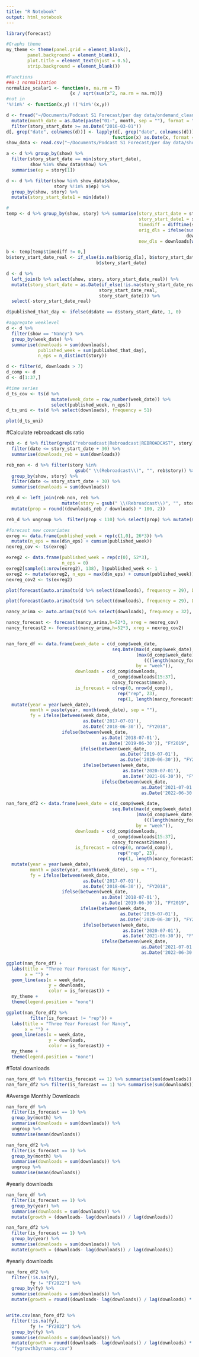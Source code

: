```yaml
---
title: "R Notebook"
output: html_notebook
---
```

```r
library(forecast)
```

```r
#Graphs theme
my_theme <- theme(panel.grid = element_blank(),
        panel.background = element_blank(),
        plot.title = element_text(hjust = 0.5),
        strip.background = element_blank())
```

```r
#Functions
##0-1 normalization 
normalize_scalar1 <- function(x, na.rm = T)
                        {x / sqrt(sum(x^2, na.rm = na.rm))}
#not in
'%!in%' <- function(x,y) !('%in%'(x,y))
```

```r
d <- fread("~/Documents/Podcast S1 Forecast/per day data/ondemand_clean.csv") %>% 
  mutate(month_date = as.Date(paste("01-", month, sep = ""), format = "%d-%b-%Y")) %>%
  filter(story_start_date >= as.Date("2016-03-01"))
d[, grep("date", colnames(d))] <- lapply(d[, grep("date", colnames(d))],
                                        function(x) as.Date(x, format = "%Y-%m-%d"))
show_data <- read.csv("~/Documents/Podcast S1 Forecast/per day data/show_data.csv")
```

```r
a <- d %>% group_by(show) %>%
  filter(story_start_date == min(story_start_date),
         show %in% show_data$show) %>% 
  summarise(ep = story[1])

d <- d %>% filter(show %in% show_data$show,
                  story %!in% a$ep) %>%
  group_by(show, story) %>% 
  mutate(story_start_date1 = min(date))
```

```r
#
temp <- d %>% group_by(show, story) %>% summarise(story_start_date = story_start_date[1],
                                                  story_start_date1 = story_start_date1[1],
                                                  timediff = difftime(story_start_date1, story_start_date),
                                                  orig_dls = ifelse(sum(is.na(which(date == story_start_date[1]))), NA,
                                                                    downloads[which(date == story_start_date[1])]),
                                                  new_dls = downloads[which(date == story_start_date1[1])][1])

b <- temp[temp$timediff != 0,]
b$story_start_date_real <- if_else(is.na(b$orig_dls), b$story_start_date1,
                                  b$story_start_date)

d <- d %>%
  left_join(b %>% select(show, story, story_start_date_real)) %>% 
  mutate(story_start_date = as.Date(if_else(!is.na(story_start_date_real),
                                   story_start_date_real,
                                   story_start_date))) %>% 
  select(-story_start_date_real)

d$published_that_day <- ifelse(d$date == d$story_start_date, 1, 0)
```


```r
#aggregate weeklevel
d <- d %>%
  filter(show == "Nancy") %>% 
  group_by(week_date) %>% 
  summarise(downloads = sum(downloads),
            published_week = sum(published_that_day),
            n_eps = n_distinct(story))

d <- filter(d, downloads > 7)
d_comp <- d
d <- d[1:37,]

#time series
d_ts_cov <- ts(d %>%
                 mutate(week_date = row_number(week_date)) %>%
                 select(published_week, n_eps))
d_ts_uni <- ts(d %>% select(downloads), frequency = 51)

```

```r
plot(d_ts_uni)
```


#Calculate rebroadcast dls ratio
```r
reb <- d %>% filter(grepl("rebroadcast|Rebroadcast|REBROADCAST", story)) %>% group_by(show, story) %>%
  filter(date <= story_start_date + 30) %>%
  summarise(downloads_reb = sum(downloads))

reb_non <- d %>% filter(story %in%
                          gsub(" \\(Rebroadcast\\)", "", reb$story)) %>%
  group_by(show, story) %>%
  filter(date <= story_start_date + 30) %>%
  summarise(downloads = sum(downloads))

reb_d <- left_join(reb_non, reb %>%
                     mutate(story = gsub(" \\(Rebroadcast\\)", "", story))) %>% 
  mutate(prop = round((downloads_reb / downloads) * 100, 2))

reb_d %>% ungroup %>%  filter(prop < 110) %>% select(prop) %>% mutate(mean(prop))
```



```r
#forecast new covariates
exreg <- data.frame(published_week = rep(c(1,0), 26*3)) %>% 
  mutate(n_eps = max(d$n_eps) + cumsum(published_week))
nexreg_cov <- ts(exreg)

exreg2 <- data.frame(published_week = rep(c(0), 52*3),
                     n_eps = 0)
exreg2[sample(1:nrow(exreg2), 138), ]$published_week <- 1
exreg2 <- mutate(exreg2, n_eps = max(d$n_eps) + cumsum(published_week))
nexreg_cov2 <- ts(exreg2)

```

```r
plot(forecast(auto.arima(ts(d %>% select(downloads), frequency = 29), D = 1, xreg = d_ts_cov),h=52*3, xreg = nexreg_cov))
```

```r
plot(forecast(auto.arima(ts(d %>% select(downloads), frequency = 29), D = 1, xreg = d_ts_cov),h=52*3, xreg = nexreg_cov2))
```



```r
nancy_arima <- auto.arima(ts(d %>% select(downloads), frequency = 32), D = 1, xreg = d_ts_cov)
```


```r
nancy_forecast <- forecast(nancy_arima,h=52*3, xreg = nexreg_cov)
nancy_forecast2 <- forecast(nancy_arima,h=52*3, xreg = nexreg_cov2)


nan_fore_df <- data.frame(week_date = c(d_comp$week_date,
                                        seq.Date(max(d_comp$week_date),
                                                 (max(d_comp$week_date) +
                                                    (((length(nancy_forecast$mean) - 1) + 23) * 7)),
                                                 by = "week")),
                          downloads = c(d_comp$downloads,
                                        d_comp$downloads[15:37],
                                        nancy_forecast$mean),
                          is_forecast = c(rep(0, nrow(d_comp)),
                                          rep("rep", 23),
                                          rep(1, length(nancy_forecast$mean)))) %>%
  mutate(year = year(week_date),
         month = paste(year, month(week_date), sep = ""),
         fy = ifelse(between(week_date,
                             as.Date('2017-07-01'),
                             as.Date('2018-06-30')), "FY2018",
                     ifelse(between(week_date,
                                    as.Date('2018-07-01'),
                                    as.Date('2019-06-30')), "FY2019",
                            ifelse(between(week_date,
                                           as.Date('2019-07-01'),
                                           as.Date('2020-06-30')), "FY2020",
                             ifelse(between(week_date,
                                            as.Date('2020-07-01'),
                                            as.Date('2021-06-30')), "FY2021",
                                    ifelse(between(week_date,
                                                   as.Date('2021-07-01'),
                                                   as.Date('2022-06-30')), "FY2022", NA))))))

nan_fore_df2 <- data.frame(week_date = c(d_comp$week_date,
                                        seq.Date(max(d_comp$week_date),
                                                 (max(d_comp$week_date) +
                                                    (((length(nancy_forecast2$mean) - 1) + 23) * 7)),
                                                 by = "week")),
                          downloads = c(d_comp$downloads,
                                        d_comp$downloads[15:37],
                                        nancy_forecast2$mean),
                          is_forecast = c(rep(0, nrow(d_comp)),
                                          rep("rep", 23),
                                          rep(1, length(nancy_forecast2$mean)))) %>%
  mutate(year = year(week_date),
         month = paste(year, month(week_date), sep = ""),
         fy = ifelse(between(week_date,
                             as.Date('2017-07-01'),
                             as.Date('2018-06-30')), "FY2018",
                     ifelse(between(week_date,
                                    as.Date('2018-07-01'),
                                    as.Date('2019-06-30')), "FY2019",
                            ifelse(between(week_date,
                                           as.Date('2019-07-01'),
                                           as.Date('2020-06-30')), "FY2020",
                             ifelse(between(week_date,
                                            as.Date('2020-07-01'),
                                            as.Date('2021-06-30')), "FY2021",
                                    ifelse(between(week_date,
                                                   as.Date('2021-07-01'),
                                                   as.Date('2022-06-30')), "FY2022", NA))))))  
```

```r
ggplot(nan_fore_df) +
  labs(title = "Three Year Forecast for Nancy",
       x = "") +
  geom_line(aes(x = week_date,
                y = downloads,
                color = is_forecast)) +
  my_theme +
  theme(legend.position = "none")
```

```r
ggplot(nan_fore_df2 %>%
         filter(is_forecast != "rep")) +
  labs(title = "Three Year Forecast for Nancy",
       x = "") +
  geom_line(aes(x = week_date,
                y = downloads,
                color = is_forecast)) +
  my_theme +
  theme(legend.position = "none")
```



#Total downloads
```r
nan_fore_df %>% filter(is_forecast == 1) %>% summarise(sum(downloads))
nan_fore_df2 %>% filter(is_forecast == 1) %>% summarise(sum(downloads))
```

#Average Monthly Downloads
```r
nan_fore_df %>%
  filter(is_forecast == 1) %>%
  group_by(month) %>% 
  summarise(downloads = sum(downloads)) %>% 
  ungroup %>% 
  summarise(mean(downloads))

nan_fore_df2 %>%
  filter(is_forecast == 1) %>%
  group_by(month) %>% 
  summarise(downloads = sum(downloads)) %>% 
  ungroup %>% 
  summarise(mean(downloads))
```

#yearly downloads
```r
nan_fore_df %>%
  filter(is_forecast == 1) %>%
  group_by(year) %>% 
  summarise(downloads = sum(downloads)) %>% 
  mutate(growth = (downloads- lag(downloads)) / lag(downloads))

nan_fore_df2 %>%
  filter(is_forecast == 1) %>%
  group_by(year) %>% 
  summarise(downloads = sum(downloads)) %>% 
  mutate(growth = (downloads- lag(downloads)) / lag(downloads))
```

#yearly downloads
```r
nan_fore_df2 %>%
  filter(!is.na(fy),
         fy != "FY2022") %>%
  group_by(fy) %>% 
  summarise(downloads = sum(downloads)) %>% 
  mutate(growth = round((downloads- lag(downloads)) / lag(downloads) * 100, 2))


write.csv(nan_fore_df2 %>%
  filter(!is.na(fy),
         fy != "FY2022") %>%
  group_by(fy) %>% 
  summarise(downloads = sum(downloads)) %>% 
  mutate(growth = round((downloads- lag(downloads)) / lag(downloads) * 100, 2)),
  "fygrowth3yrnancy.csv")
```














